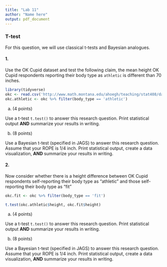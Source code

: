 ```yaml
---
title: "Lab 11"
author: "Name here"
output: pdf_document
---
```


### T-test

For this question, we will use classical t-tests and Bayesian analogues.

#### 1.
Use the OK Cupid dataset and test the following claim, the mean height OK Cupid respondents reporting their body type as `athletic` is different than 70 inches. 

```r
library(tidyverse)
okc <- read.csv('http://www.math.montana.edu/ahoegh/teaching/stat408/datasets/OKCupid_profiles_clean.csv', stringsAsFactors = F)
okc.athletic <- okc %>% filter(body_type == 'athletic')
```

a. (4 points)

Use a t-test `t.test()` to answer this research question. Print statistical output **AND** summarize your results in writing.

b. (8 points)

Use a Bayesian t-test (specified in JAGS) to answer this research question. Assume that your ROPE is 1/4 inch. Print statistical output, create a data visualization, **AND** summarize your results in writing.

#### 2.
Now consider whether there is a  height difference between  OK Cupid respondents 
self-reporting their body type as "athletic" and those self-reporting their body type as "fit"

```r
okc.fit <- okc %>% filter(body_type == 'fit')

t.test(okc.athletic$height, okc.fit$height)
```

a. (4 points)

Use a t-test `t.test()` to answer this research question. Print statistical output **AND** summarize your results in writing.

b. (8 points)

Use a Bayesian t-test (specified in JAGS) to answer this research question. Assume that your ROPE is 1/4 inch. Print statistical output, create a data visualization, **AND** summarize your results in writing.